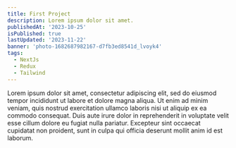 ```yaml
---
title: First Project
description: Lorem ipsum dolor sit amet.
publishedAt: '2023-10-25'
isPublished: true
lastUpdated: '2023-11-22'
banner: 'photo-1682687982167-d7fb3ed8541d_lvoyk4'
tags:
  - NextJs
  - Redux
  - Tailwind
---
```


Lorem ipsum dolor sit amet, consectetur adipiscing elit, sed do eiusmod tempor incididunt ut labore et dolore magna aliqua.
Ut enim ad minim veniam, quis nostrud exercitation ullamco laboris nisi ut aliquip ex ea commodo consequat.
Duis aute irure dolor in reprehenderit in voluptate velit esse cillum dolore eu fugiat nulla pariatur.
Excepteur sint occaecat cupidatat non proident, sunt in culpa qui officia deserunt mollit anim id est laborum.